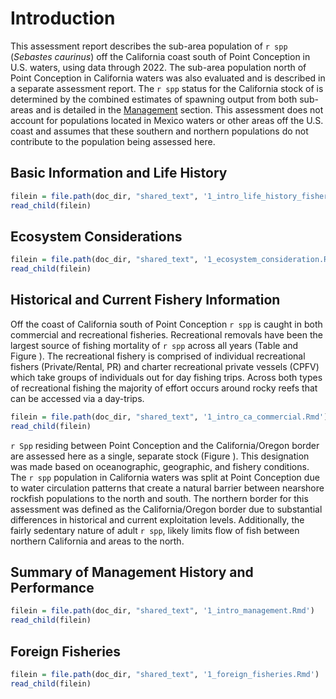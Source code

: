 # Introduction

This assessment report describes the sub-area population of `r spp` (*Sebastes caurinus*) off the California coast south of Point Conception in U.S. waters, using data through 2022. The sub-area population north of Point Conception in California waters was also evaluated and is described in a separate assessment report. The `r spp` status for the California stock of is determined by the combined estimates of spawning output from both sub-areas and is detailed in the [Management](#management) section. This assessment does not account for populations located in Mexico waters or other areas off the U.S. coast and assumes that these southern and northern populations do not contribute to the population being assessed here. 

## Basic Information and Life History

```r
filein = file.path(doc_dir, "shared_text", '1_intro_life_history_fishery_info.Rmd')
read_child(filein)
```

## Ecosystem Considerations


```r
filein = file.path(doc_dir, "shared_text", '1_ecosystem_consideration.Rmd')
read_child(filein)
```


## Historical and Current Fishery Information

Off the coast of California south of Point Conception `r spp` is caught in both commercial and recreational fisheries. Recreational removals have been the largest source of fishing mortality of `r spp` across all years (Table \ref{tab:allcatches} and Figure \ref{fig:catch}). The recreational fishery is comprised of individual recreational fishers (Private/Rental, PR) and charter recreational private vessels (CPFV) which take groups of individuals out for day fishing trips. Across both types of recreational fishing the majority of effort occurs around rocky reefs that can be accessed via a day-trips. 

```r
filein = file.path(doc_dir, "shared_text", '1_intro_ca_commercial.Rmd')
read_child(filein)
```

`r Spp` residing between Point Conception and the California/Oregon border are assessed here as a single, separate stock (Figure \ref{fig:ca-map}). This designation was made based on oceanographic, geographic, and fishery conditions. The `r spp` population in California waters was split at Point Conception due to water circulation patterns that create a natural barrier between nearshore rockfish populations to the north and south. The northern border for this assessment was defined as the California/Oregon border due to substantial differences in historical and current exploitation levels. Additionally, the fairly sedentary nature of adult `r spp`, likely limits flow of fish between northern California and areas to the north. 

## Summary of Management History and Performance

```r

filein = file.path(doc_dir, "shared_text", '1_intro_management.Rmd')
read_child(filein)
```

## Foreign Fisheries


```r

filein = file.path(doc_dir, "shared_text", '1_foreign_fisheries.Rmd')
read_child(filein)
```

